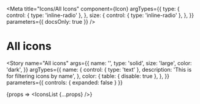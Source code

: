 


<Meta
  title="Icons/All Icons"
  component={Icon}
  argTypes={{
    type: {
      control: { type: 'inline-radio' },
    },
    size: {
      control: { type: 'inline-radio' },
    },
  }}
  parameters={{ docsOnly: true }}
/>

# All icons

<ArgsTable
  story="All icons"
  compact
/>

<Story
  name="All icons"
  args={{
    name: '',
    type: 'solid',
    size: 'large',
    color: 'dark',
  }}
  argTypes={{
    name: {
      control: { type: 'text' },
      description: 'This is for filtering icons by name',
    },
    color: {
      table: { disable: true },
    },
  }}
  parameters={{
    controls: { expanded: false }
  }}
>
  {props => <IconsList {...props} />}
</Story>
